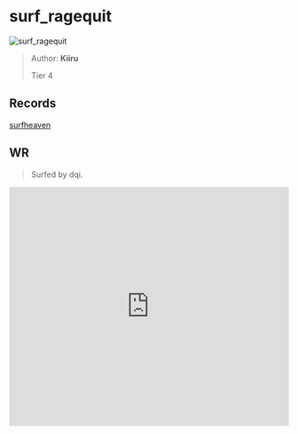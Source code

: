 
# surf_ragequit

![surf_ragequit](https://raw.githubusercontent.com/Sayt123/SurfMapPics/Maps-and-bonuses/csgo/surf_ragequit.jpg)

> Author: **Kiiru**
>
> Tier 4

## Records

[surfheaven](https://surfheaven.eu/map/surf_ragequit)

## WR

> Surfed by dqi.

<iframe
width="100%"
height="430"
src="https://www.youtube.com/embed/LYeQAsuwyks"
frameborder="0"
allow="accelerometer; autoplay; clipboard-write; encrypted-media; gyroscope; picture-in-picture"
allowFullScreen
/>

```md

[Surf Timer] - им ٠ dqi finished in 01:18:50 (WR -00:00:93). Improving by 00:02:86
[Surf Timer] - им ٠ dqi beat the map record! Rank: 1/714


```
                
